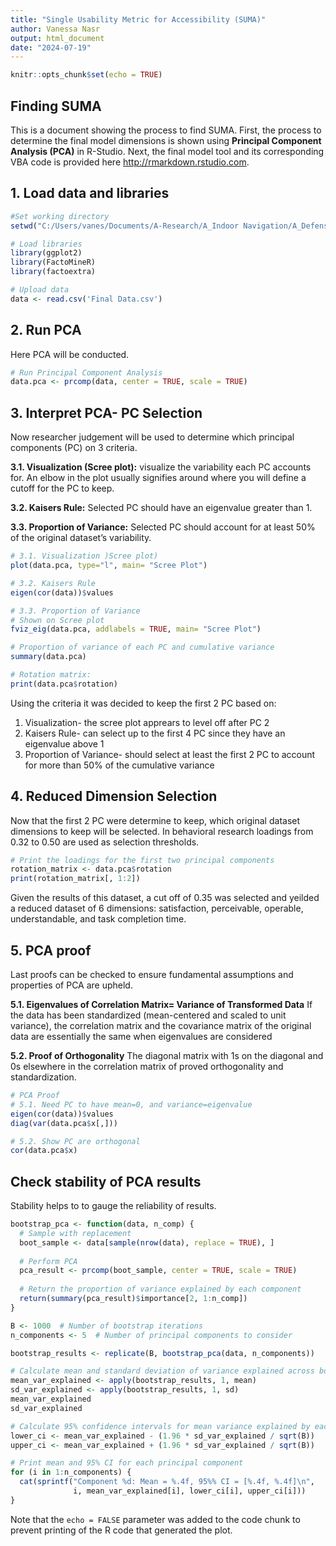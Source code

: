 ```yaml
---
title: "Single Usability Metric for Accessibility (SUMA)"
author: Vanessa Nasr
output: html_document
date: "2024-07-19"
---
```


```r
knitr::opts_chunk$set(echo = TRUE)
```

## Finding SUMA

This is a document showing the process to find SUMA. First, the process to determine the final model dimensions is shown using **Principal Component Analysis (PCA)** in R-Studio. Next, the final model tool and its corresponding VBA code is provided here <http://rmarkdown.rstudio.com>.

## 1. Load data and libraries
```r
#Set working directory
setwd("C:/Users/vanes/Documents/A-Research/A_Indoor Navigation/A_Defense/PCA")

# Load libraries
library(ggplot2)
library(FactoMineR)
library(factoextra)

# Upload data
data <- read.csv('Final Data.csv')
```
## 2. Run PCA
Here PCA will be conducted.
```r
# Run Principal Component Analysis
data.pca <- prcomp(data, center = TRUE, scale = TRUE) 

```

## 3. Interpret PCA- PC Selection
Now researcher judgement will be used to determine which principal components (PC) on 3 criteria.

**3.1. Visualization (Scree plot):**
visualize the variability each PC accounts for. An elbow in the plot usually signifies around where you will define a cutoff for the PC to keep.

**3.2. Kaisers Rule:**
Selected PC should have an eigenvalue greater than 1.

**3.3. Proportion of Variance:**
Selected PC should account for at least 50% of the original dataset's variability. 

```r
# 3.1. Visualization )Scree plot)
plot(data.pca, type="l", main= "Scree Plot")  

# 3.2. Kaisers Rule
eigen(cor(data))$values 

# 3.3. Proportion of Variance 
# Shown on Scree plot
fviz_eig(data.pca, addlabels = TRUE, main= "Scree Plot")

# Proportion of variance of each PC and cumulative variance 
summary(data.pca)  

# Rotation matrix:
print(data.pca$rotation)
```
Using the criteria it was decided to keep the first 2 PC based on:

1. Visualization- the scree plot apprears to level off after PC 2
2. Kaisers Rule-  can select up to the first 4 PC since they have an eigenvalue above 1
3. Proportion of Variance- should select at least the first 2 PC to account for more than 50% of the cumulative variance 

## 4. Reduced Dimension Selection
Now that the first 2 PC were determine to keep, which original dataset dimensions to keep will be selected. In behavioral research loadings from 0.32 to 0.50 are used as selection thresholds.

```r
# Print the loadings for the first two principal components
rotation_matrix <- data.pca$rotation
print(rotation_matrix[, 1:2])
```
Given the results of this dataset, a cut off of 0.35 was selected and yeilded a reduced dataset of 6 dimensions: satisfaction, perceivable, operable, understandable, and task completion time.

## 5. PCA proof
Last proofs can be checked to ensure fundamental assumptions and properties of PCA are upheld. 

**5.1. Eigenvalues of Correlation Matrix= Variance of Transformed Data**
If the data has been standardized (mean-centered and scaled to unit variance), the correlation matrix and the covariance matrix of the original data are essentially the same when eigenvalues are considered

**5.2. Proof of Orthogonality**
The diagonal matrix with 1s on the diagonal and 0s elsewhere in the correlation matrix of proved orthogonality and standardization. 
```r
# PCA Proof
# 5.1. Need PC to have mean=0, and variance=eigenvalue
eigen(cor(data))$values 
diag(var(data.pca$x[,]))  

# 5.2. Show PC are orthogonal
cor(data.pca$x)
```

## Check stability of PCA results
Stability helps to to gauge the reliability of results.
```r
bootstrap_pca <- function(data, n_comp) {
  # Sample with replacement
  boot_sample <- data[sample(nrow(data), replace = TRUE), ]
  
  # Perform PCA
  pca_result <- prcomp(boot_sample, center = TRUE, scale = TRUE)
  
  # Return the proportion of variance explained by each component
  return(summary(pca_result)$importance[2, 1:n_comp])
}

B <- 1000  # Number of bootstrap iterations
n_components <- 5  # Number of principal components to consider

bootstrap_results <- replicate(B, bootstrap_pca(data, n_components))

# Calculate mean and standard deviation of variance explained across bootstrap samples
mean_var_explained <- apply(bootstrap_results, 1, mean)
sd_var_explained <- apply(bootstrap_results, 1, sd)
mean_var_explained
sd_var_explained

# Calculate 95% confidence intervals for mean variance explained by each principal component
lower_ci <- mean_var_explained - (1.96 * sd_var_explained / sqrt(B))
upper_ci <- mean_var_explained + (1.96 * sd_var_explained / sqrt(B))

# Print mean and 95% CI for each principal component
for (i in 1:n_components) {
  cat(sprintf("Component %d: Mean = %.4f, 95%% CI = [%.4f, %.4f]\n", 
              i, mean_var_explained[i], lower_ci[i], upper_ci[i]))
}
```



Note that the `echo = FALSE` parameter was added to the code chunk to prevent printing of the R code that generated the plot.
